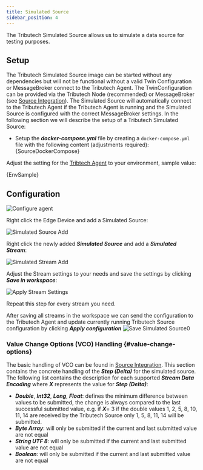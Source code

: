 ```yaml
---
title: Simulated Source
sidebar_position: 4
---
```



The Tributech Simulated Source allows us to simulate a data source for testing purposes.

## Setup

The Tributech Simulated Source image can be started without any dependencies but will not be functional without a valid Twin Configuration or MessageBroker connect to the Tributech Agent. The TwinConfiguration can be provided via the Tributech Node (recommended) or MessageBroker (see [Source Integration](../source_integration#twin-model)). The Simulated Source will automatically connect to the Tributech Agent if the Tributech Agent is running and the Simulated Source is configured with the correct MessageBroker settings. In the following section we will describe the setup of a Tributech Simulated Source:

- Setup the **_docker-compose.yml_** file by creating a `docker-compose.yml` file with the following content (adjustments required):
  <CodeBlock className="language-yml" title="docker-compose.yml">
    {SourceDockerCompose}
  </CodeBlock>

Adjust the setting for the [Tribtech Agent](../overview.md) to your environment, sample value:

<CodeBlock className="language-plain" title="env specific settings">
  {EnvSample}
</CodeBlock>

## Configuration

![**Configure agent**](../img/node-agent-configure.png)

Right click the Edge Device and add a Simulated Source:

![**Simulated Source Add**](../img/node-source-simulated-add.png)

Right click the newly added **_Simulated Source_** and add a **_Simulated Stream_**:

![**Simulated Stream Add**](../img/node-source-simulated-add-simulated-stream.png)

Adjust the Stream settings to your needs and save the settings by clicking **_Save in workspace_**:

![**Apply Stream Settings**](../img/node-source-simulated-add-stream.png)

Repeat this step for every stream you need.

After saving all streams in the workspace we can send the configuration to the Tributech Agent and update currently running Tributech Source configuration by clicking **_Apply configuration_**
![**Save Simulated Source0**](../img/node-source-simulated-apply.png)

### Value Change Options (VCO) Handling {#value-change-options}

The basic handling of VCO can be found in [Source Integration](../source_integration.md). This section contains the concrete handling of the **_Step (Delta)_** for the simulated source. The following list contains the description for each supported **_Stream Data Encoding_** where **_X_** represents the value for **_Step (Delta)_**:

- **_Double_**, **_Int32_**, **_Long_**, **_Float_**: defines the minimum difference between values to be submitted, the change is always compared to the last successful submitted value, e.g. if **_X_**= 3 if the double values 1, 2, 5, 8, 10, 11, 14 are received by the Tributech Source only 1, 5, 8, 11, 14 will be submitted.
- **_Byte Array_**: will only be submitted if the current and last submitted value are not equal
- **_String UTF 8_**: will only be submitted if the current and last submitted value are not equal
- **_Boolean_**: will only be submitted if the current and last submitted value are not equal
